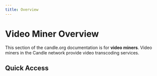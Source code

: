 ```yaml
---
title: Overview
---
```


# Video Miner Overview

This section of the candle.org documentation is for **video miners**. Video
miners in the Candle network provide video transcoding services.

## Quick Access

<DocsCardsContainer>
  <DocsCard
    key={1}
    title="Getting Started"
    description="A hands-on introduction to Candle for video miners. Recommended for all new
users."
    href="/docs/products/getting-started/overview"
  />
  <DocsCard
    key={2}
    title="How-to Guides"
    description="Practical step-by-step guides to help you achieve a specific goal. Most useful
when you're trying to get something done."
    href="/docs/products/how-to-guides/overview"
  />
  <DocsCard
    key={3}
    title="Core Concepts"
    description="Big-picture explanations of higher-level video mining concepts. Most useful for building understanding of a particular topic."
    href="/docs/products/core-concepts/overview"
  />
  <DocsCard
    key={4}
    title="Reference"
    description="Covers tools, components, commands and resources. Most useful when you need detailed information about video miner APIs."
    href="/docs/products/reference/overview"
  />
</DocsCardsContainer>
